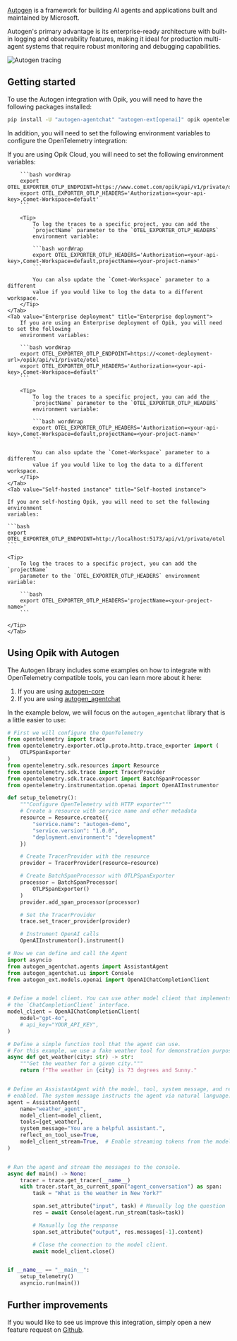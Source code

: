 [Autogen](https://microsoft.github.io/autogen/stable/) is a framework for building AI agents and applications built and maintained by Microsoft.

Autogen's primary advantage is its enterprise-ready architecture with built-in logging and observability features, making it ideal for production multi-agent systems that require robust monitoring and debugging capabilities.

<Frame>
  <img src="/img/tracing/autogen_integration.png" alt="Autogen tracing" />
</Frame>

## Getting started

To use the Autogen integration with Opik, you will need to have the following
packages installed:

```bash
pip install -U "autogen-agentchat" "autogen-ext[openai]" opik opentelemetry-sdk opentelemetry-instrumentation-openai opentelemetry-exporter-otlp
```

In addition, you will need to set the following environment variables to
configure the OpenTelemetry integration:

<Tabs>
    <Tab value="Opik Cloud" title="Opik Cloud">
        If you are using Opik Cloud, you will need to set the following
        environment variables:
            
        ```bash wordWrap
        export OTEL_EXPORTER_OTLP_ENDPOINT=https://www.comet.com/opik/api/v1/private/otel
        export OTEL_EXPORTER_OTLP_HEADERS='Authorization=<your-api-key>,Comet-Workspace=default'
        ```

        <Tip>
            To log the traces to a specific project, you can add the
            `projectName` parameter to the `OTEL_EXPORTER_OTLP_HEADERS`
            environment variable:

            ```bash wordWrap
            export OTEL_EXPORTER_OTLP_HEADERS='Authorization=<your-api-key>,Comet-Workspace=default,projectName=<your-project-name>'
            ```

            You can also update the `Comet-Workspace` parameter to a different
            value if you would like to log the data to a different workspace.
        </Tip>
    </Tab>
    <Tab value="Enterprise deployment" title="Enterprise deployment">
        If you are using an Enterprise deployment of Opik, you will need to set the following
        environment variables:

        ```bash wordWrap
        export OTEL_EXPORTER_OTLP_ENDPOINT=https://<comet-deployment-url>/opik/api/v1/private/otel
        export OTEL_EXPORTER_OTLP_HEADERS='Authorization=<your-api-key>,Comet-Workspace=default'
        ```

        <Tip>
            To log the traces to a specific project, you can add the
            `projectName` parameter to the `OTEL_EXPORTER_OTLP_HEADERS`
            environment variable:

            ```bash wordWrap
            export OTEL_EXPORTER_OTLP_HEADERS='Authorization=<your-api-key>,Comet-Workspace=default,projectName=<your-project-name>'
            ```

            You can also update the `Comet-Workspace` parameter to a different
            value if you would like to log the data to a different workspace.
        </Tip>
    </Tab>
    <Tab value="Self-hosted instance" title="Self-hosted instance">

    If you are self-hosting Opik, you will need to set the following environment
    variables:

    ```bash
    export OTEL_EXPORTER_OTLP_ENDPOINT=http://localhost:5173/api/v1/private/otel
    ```

    <Tip>
        To log the traces to a specific project, you can add the `projectName`
        parameter to the `OTEL_EXPORTER_OTLP_HEADERS` environment variable:

        ```bash
        export OTEL_EXPORTER_OTLP_HEADERS='projectName=<your-project-name>'
        ```

    </Tip>
    </Tab>

</Tabs>

## Using Opik with Autogen

The Autogen library includes some examples on how to integrate with OpenTelemetry
compatible tools, you can learn more about it here:

1. If you are using [autogen-core](https://microsoft.github.io/autogen/stable/user-guide/core-user-guide/framework/telemetry.html)
2. If you are using [autogen_agentchat](https://microsoft.github.io/autogen/stable/user-guide/agentchat-user-guide/tracing.html)

In the example below, we will focus on the `autogen_agentchat` library that is a
little easier to use:

```python
# First we will configure the OpenTelemetry
from opentelemetry import trace
from opentelemetry.exporter.otlp.proto.http.trace_exporter import (
    OTLPSpanExporter
)
from opentelemetry.sdk.resources import Resource
from opentelemetry.sdk.trace import TracerProvider
from opentelemetry.sdk.trace.export import BatchSpanProcessor
from opentelemetry.instrumentation.openai import OpenAIInstrumentor

def setup_telemetry():
    """Configure OpenTelemetry with HTTP exporter"""
    # Create a resource with service name and other metadata
    resource = Resource.create({
        "service.name": "autogen-demo",
        "service.version": "1.0.0",
        "deployment.environment": "development"
    })

    # Create TracerProvider with the resource
    provider = TracerProvider(resource=resource)

    # Create BatchSpanProcessor with OTLPSpanExporter
    processor = BatchSpanProcessor(
        OTLPSpanExporter()
    )
    provider.add_span_processor(processor)

    # Set the TracerProvider
    trace.set_tracer_provider(provider)

    # Instrument OpenAI calls
    OpenAIInstrumentor().instrument()

# Now we can define and call the Agent
import asyncio
from autogen_agentchat.agents import AssistantAgent
from autogen_agentchat.ui import Console
from autogen_ext.models.openai import OpenAIChatCompletionClient


# Define a model client. You can use other model client that implements
# the `ChatCompletionClient` interface.
model_client = OpenAIChatCompletionClient(
    model="gpt-4o",
    # api_key="YOUR_API_KEY",
)

# Define a simple function tool that the agent can use.
# For this example, we use a fake weather tool for demonstration purposes.
async def get_weather(city: str) -> str:
    """Get the weather for a given city."""
    return f"The weather in {city} is 73 degrees and Sunny."


# Define an AssistantAgent with the model, tool, system message, and reflection
# enabled. The system message instructs the agent via natural language.
agent = AssistantAgent(
    name="weather_agent",
    model_client=model_client,
    tools=[get_weather],
    system_message="You are a helpful assistant.",
    reflect_on_tool_use=True,
    model_client_stream=True,  # Enable streaming tokens from the model client.
)


# Run the agent and stream the messages to the console.
async def main() -> None:
    tracer = trace.get_tracer(__name__)
    with tracer.start_as_current_span("agent_conversation") as span:
        task = "What is the weather in New York?"

        span.set_attribute("input", task) # Manually log the question
        res = await Console(agent.run_stream(task=task))

        # Manually log the response
        span.set_attribute("output", res.messages[-1].content)

        # Close the connection to the model client.
        await model_client.close()


if __name__ == "__main__":
    setup_telemetry()
    asyncio.run(main())
```

## Further improvements

If you would like to see us improve this integration, simply open a new feature
request on [Github](https://github.com/comet-ml/opik/issues).
